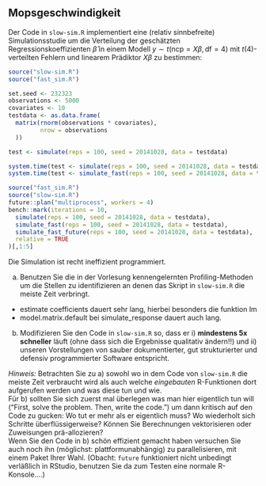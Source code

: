 ## Mopsgeschwindigkeit

Der Code in `slow-sim.R` implementiert eine (relativ sinnbefreite) Simulationsstudie um die Verteilung der geschätzten Regressionskoeffizienten $\hat\beta$ in einem Modell 
$y \sim t(\text{ncp}= X \beta, \text{df}=4)$ mit $t(4)$-verteilten Fehlern und
linearem Prädiktor $X \beta$ zu bestimmen:
```r
source("slow-sim.R")
source("fast_sim.R")

set.seed <- 232323
observations <- 5000
covariates <- 10
testdata <- as.data.frame(
  matrix(rnorm(observations * covariates),
         nrow = observations
  ))

test <- simulate(reps = 100, seed = 20141028, data = testdata)

system.time(test <- simulate(reps = 100, seed = 20141028, data = testdata))
system.time(test <- simulate_fast(reps = 100, seed = 20141028, data = testdata))
```

```r
source("fast_sim.R")
source("slow-sim.R")
future::plan("multiprocess", workers = 4)
bench::mark(iterations = 10,
  simulate(reps = 100, seed = 20141028, data = testdata),
  simulate_fast(reps = 100, seed = 20141028, data = testdata),
  simulate_fast_future(reps = 100, seed = 20141028, data = testdata),
  relative = TRUE
)[,1:5]
```



Die Simulation ist recht ineffizient programmiert.

a) Benutzen Sie die in der Vorlesung kennengelernten Profiling-Methoden um die Stellen zu identifizieren an denen das Skript in `slow-sim.R` die meiste Zeit verbringt. 

- estimate coefficients dauert sehr lang, hierbei besonders die funktion lm
- model.matrix.default bei simulate_response dauert auch lang.

b) Modifizieren Sie den Code in `slow-sim.R` so, dass er i) **mindestens 5x schneller** läuft (ohne dass sich die Ergebnisse qualitativ ändern!!) und ii) unseren Vorstellungen von sauber dokumentierter, gut strukturierter und defensiv programmierter Software entspricht.



*Hinweis:* Betrachten Sie zu a) sowohl wo in dem Code von `slow-sim.R`  die meiste Zeit verbraucht wird als auch welche *eingebauten* R-Funktionen dort aufgerufen werden und was diese tun und wie.  
Für b) sollten Sie sich zuerst mal überlegen was man hier eigentlich tun will ("First, solve the problem. Then, write the code.") um dann kritisch auf den Code zu gucken: Wo tut er mehr als er eigentlich muss? Wo wiederholt sich Schritte überflüssigerweise? Können Sie Berechnungen vektorisieren oder Zuweisungen prä-allozieren?  
Wenn Sie den Code in b) schön effizient gemacht haben versuchen Sie auch noch ihn (möglichst: plattformunabhängig) zu parallelisieren, mit einem Paket Ihrer Wahl. (Obacht: `future` funktioniert nicht unbedingt verläßlich in RStudio, benutzen Sie da zum Testen eine normale R-Konsole....)
